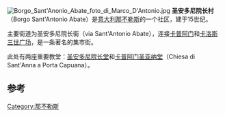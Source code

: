 [[File:Borgo_Sant'Anonio_Abate_foto_di_Marco_D'Antonio.jpg|thumb]]
'''圣安多尼院长村'''（Borgo Sant'Antonio Abate）是[[意大利|意大利]][[那不勒斯|那不勒斯]]的一个社区，建于15世纪。

主要街道为圣安多尼院长街（via Sant'Antonio Abate），连接[[卡普阿门|卡普阿门]]和[[卡洛斯三世广场|卡洛斯三世广场]]，是一条著名的集市街。

此处有两座重要教堂：[[圣安多尼院长堂|圣安多尼院长堂]]和[[卡普阿门圣亚纳堂|卡普阿门圣亚纳堂]]（Chiesa di Sant'Anna a Porta Capuana）。 

==参考==
{{Reflist}}
[[Category:那不勒斯|Category:那不勒斯]]